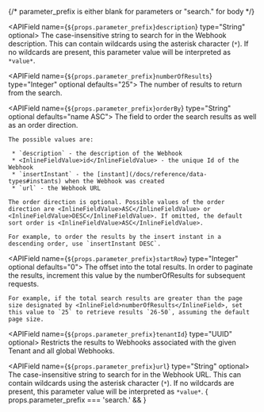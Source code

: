 
{/*  parameter_prefix is either blank for parameters or "search." for body */}

<APIBlock>


  <APIField name={`${props.parameter_prefix}description`} type="String" optional>
    The case-insensitive string to search for in the Webhook description. This can contain wildcards using the asterisk character (`*`). If no wildcards are present, this parameter value will be interpreted as `*value*`.
  </APIField>

  <APIField name={`${props.parameter_prefix}numberOfResults`} type="Integer" optional defaults="25">
    The number of results to return from the search.
  </APIField>

  <APIField name={`${props.parameter_prefix}orderBy`} type="String" optional defaults="name ASC">
    The field to order the search results as well as an order direction.

    The possible values are:

     * `description` - the description of the Webhook
     * <InlineFieldValue>id</InlineFieldValue> - the unique Id of the Webhook
     * `insertInstant` - the [instant](/docs/reference/data-types#instants) when the Webhook was created
     * `url` - the Webhook URL

    The order direction is optional. Possible values of the order direction are <InlineFieldValue>ASC</InlineFieldValue> or <InlineFieldValue>DESC</InlineFieldValue>. If omitted, the default sort order is <InlineFieldValue>ASC</InlineFieldValue>.

    For example, to order the results by the insert instant in a descending order, use `insertInstant DESC`.
  </APIField>

  <APIField name={`${props.parameter_prefix}startRow`} type="Integer" optional defaults="0">
    The offset into the total results. In order to paginate the results, increment this value by the <InlineField>numberOfResults</InlineField> for subsequent requests.

    For example, if the total search results are greater than the page size designated by <InlineField>numberOfResults</InlineField>, set this value to `25` to retrieve results `26-50`, assuming the default page size.
  </APIField>

  <APIField name={`${props.parameter_prefix}tenantId`} type="UUID" optional>
    Restricts the results to Webhooks associated with the given Tenant and all global Webhooks.
  </APIField>

  <APIField name={`${props.parameter_prefix}url`} type="String" optional>
    The case-insensitive string to search for in the Webhook URL. This can contain wildcards using the asterisk character (`*`). If no wildcards are present, this parameter value will be interpreted as `*value*`.
  </APIField>
{ props.parameter_prefix === 'search.' &&
<JSON title="Example Response JSON" src="webhooks/search-post-request.json" />
}
</APIBlock>

